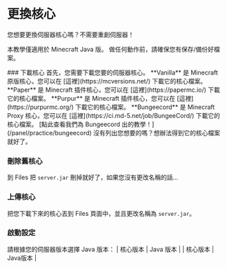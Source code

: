 
# 更換核心

您想要更換伺服器核心嗎？不需要重創伺服器！

<Callout type="info">本教學僅適用於 Minecraft Java 版。</Callout>
<Callout type="warning">做任何動作前，請確保您有保存/備份好檔案。</Callout>

<Steps>
### 下載核心
首先，您需要下載您要的伺服器核心。
<Tabs items={["Vanilla","Paper","Purpur","Bungeecord","其他"]}>
  <Tabs.Tab>**Vanilla** 是 Minecraft 原版核心，您可以在 [這裡](https://mcversions.net/) 下載它的核心檔案。</Tabs.Tab>
  <Tabs.Tab>**Paper** 是 Minecraft 插件核心，您可以在 [這裡](https://papermc.io/) 下載它的核心檔案。</Tabs.Tab>
  <Tabs.Tab>**Purpur** 是 Minecraft 插件核心，您可以在 [這裡](https://purpurmc.org/) 下載它的核心檔案。</Tabs.Tab>
  <Tabs.Tab>
  **Bungeecord** 是 Minecraft Proxy 核心，您可以在 [這裡](https://ci.md-5.net/job/BungeeCord/) 下載它的核心檔案。
  <Callout type="info">[點此查看我們為 Bungeecord 出的教學！](/panel/practice/bungeecord)</Callout>
  </Tabs.Tab>
  <Tabs.Tab>沒有列出您想要的嗎？想辦法得到它的核心檔案就好了。</Tabs.Tab>
</Tabs>

### 刪除舊核心

到 Files 把 `server.jar` 刪掉就好了，如果您沒有更改名稱的話...

### 上傳核心

把您下載下來的核心丟到 Files 頁面中，並且更改名稱為 `server.jar`。

### 啟動設定

請根據您的伺服器版本選擇 Java 版本：
| 核心版本 | Java 版本 |
| 核心版本 | Java版本 |

</Steps>
